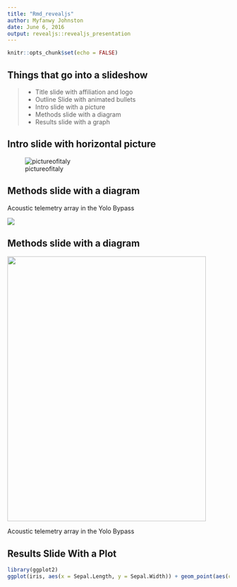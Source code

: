 ```yaml
---
title: "Rmd_revealjs"
author: Myfanwy Johnston
date: June 6, 2016
output: revealjs::revealjs_presentation
---
```


```r
knitr::opts_chunk$set(echo = FALSE)
```


## Things that go into a slideshow

> - Title slide with affiliation and logo
> - Outline Slide with animated bullets
> - Intro slide with a picture
> - Methods slide with a diagram
> - Results slide with a graph


## Intro slide with horizontal picture

![pictureofitaly](figures/italy.jpg)


## Methods slide with a diagram
<div class="columns-2">
  Acoustic telemetry array in the Yolo Bypass
  
  ![](figures/studyarea.png) 
</div>

## Methods slide with a diagram
<div class="columns-2">
<img src="figures/studyarea.png" width=450 height=600>

Acoustic telemetry array in the Yolo Bypass
</div>

## Results Slide With a Plot

```r
library(ggplot2)
ggplot(iris, aes(x = Sepal.Length, y = Sepal.Width)) + geom_point(aes(color = Species), size = 3)
```


